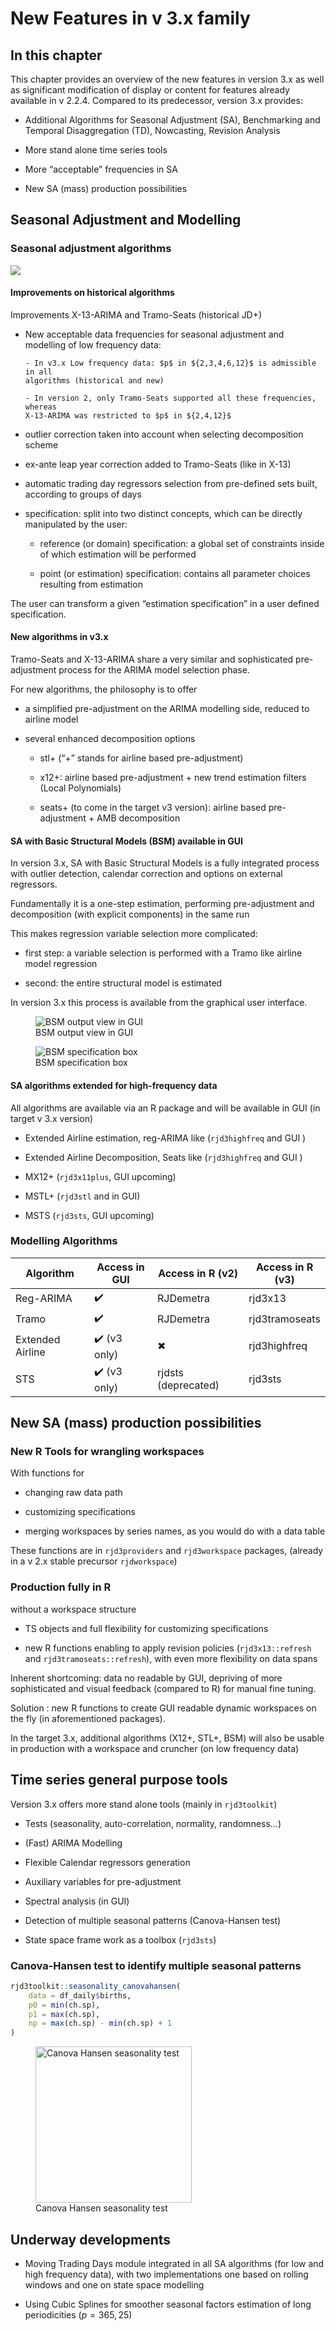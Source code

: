 # New Features in v 3.x family {.unnumbered #v3-vs-v2}


## In this chapter

This chapter provides an overview of the new features in version 3.x  as well as significant modification of display or content for features already available in v 2.2.4. Compared to its predecessor, version 3.x provides:

-   Additional Algorithms for Seasonal Adjustment (SA), Benchmarking and Temporal Disaggregation (TD), Nowcasting, Revision Analysis

-   More stand alone time series tools

-   More "acceptable" frequencies in SA

-   New SA (mass) production possibilities


<!-- ## New modular structure  -->

## Seasonal Adjustment and Modelling

### Seasonal adjustment algorithms {#v3-vs-v2-sa}

![](All_images/SA_Algos.png)

#### Improvements on historical algorithms

Improvements X-13-ARIMA and Tramo-Seats (historical JD+)

-   New acceptable data frequencies for seasonal adjustment and modelling of low frequency data:

        - In v3.x Low frequency data: $p$ in ${2,3,4,6,12}$ is admissible in all
        algorithms (historical and new)
        
        - In version 2, only Tramo-Seats supported all these frequencies, whereas
        X-13-ARIMA was restricted to $p$ in ${2,4,12}$

-   outlier correction taken into account when
    selecting decomposition scheme

-   ex-ante leap year correction added to Tramo-Seats (like in X-13)

-   automatic trading day regressors selection from pre-defined sets built, according to groups of days

-   specification: split into two distinct concepts, which can be
    directly manipulated by the user:

    -   reference (or domain) specification: a global set of constraints
        inside of which estimation will be performed
    
    -   point (or estimation) specification: contains all parameter choices resulting from estimation 

The user can transform a given "estimation specification" in a user defined specification.

#### New algorithms in v3.x

Tramo-Seats and X-13-ARIMA share a very similar and sophisticated
pre-adjustment process for the ARIMA model selection phase.

For new algorithms, the philosophy is to offer

-   a simplified pre-adjustment on the ARIMA modelling side, reduced to
    airline model

-   several enhanced decomposition options

    -   stl+ ("+" stands for airline based pre-adjustment)

    -   x12+: airline based pre-adjustment + new trend estimation
        filters (Local Polynomials)

    -   seats+ (to come in the target v3 version): airline based
        pre-adjustment + AMB decomposition

#### SA with Basic Structural Models (BSM) available in GUI

In version 3.x, SA with Basic Structural Models is a fully integrated
process with outlier detection, calendar correction and options on
external regressors.

Fundamentally it is a one-step estimation, performing pre-adjustment and
decomposition (with explicit components) in the same run

This makes regression variable selection more complicated:

-   first step: a variable selection is performed with a Tramo like
    airline model regression

-   second: the entire structural model is estimated

In version 3.x this process is available from the graphical user interface.

![BSM output view in GUI](All_images/SA_bsm_model.png)

![BSM specification box](All_images/SA_BSM_spec.png)

#### SA algorithms extended for high-frequency data

All algorithms are available via an R package and will be available in GUI (in target v 3.x version)

-   Extended Airline estimation, reg-ARIMA like (`rjd3highfreq` and GUI )

-   Extended Airline Decomposition, Seats like (`rjd3highfreq` and GUI )

-   MX12+ (`rjd3x11plus`, GUI upcoming)

-   MSTL+ (`rjd3stl` and in GUI)

-   MSTS (`rjd3sts`, GUI upcoming)

### Modelling Algorithms


| Algorithm        | Access in GUI | Access in R (v2)    | Access in R (v3) |
|------------------|---------------|---------------------|------------------|
| Reg-ARIMA        | ✔️            | RJDemetra           | rjd3x13          |
| Tramo            | ✔️            | RJDemetra           | rjd3tramoseats   |
| Extended Airline | ✔️ (v3 only)  | ✖                   | rjd3highfreq     |
| STS              | ✔️ (v3 only)  | rjdsts (deprecated) | rjd3sts          |


## New SA (mass) production possibilities

<!-- (provide links) -->

### New R Tools for wrangling workspaces

With functions for 

- changing raw data path

- customizing specifications 

- merging workspaces by series names, as you would do with a data table

These functions are in `rjd3providers` and  `rjd3workspace` packages, (already in a v 2.x stable precursor `rjdworkspace`)


### Production fully in R

without a workspace structure 

- TS objects and full flexibility for customizing specifications

- new R functions enabling to apply revision policies (`rjd3x13::refresh` and `rjd3tramoseats::refresh`), with even more flexibility on data spans

Inherent shortcoming: data no readable by GUI, depriving of more sophisticated and visual feedback (compared to R) for manual fine tuning.

Solution : new R functions to create GUI readable dynamic workspaces on the fly (in aforementioned packages).

In the target 3.x, additional algorithms (X12+, STL+, BSM) will also be usable in production with a workspace and cruncher (on low frequency data)

## Time series general purpose tools

Version 3.x offers more stand alone tools (mainly in `rjd3toolkit`)

-   Tests (seasonality, auto-correlation, normality, randomness...)

-   (Fast) ARIMA Modelling 

-   Flexible Calendar regressors generation

-   Auxiliary variables for pre-adjustment

-   Spectral analysis (in GUI)

-   Detection of multiple seasonal patterns (Canova-Hansen test)

-   State space frame work as a toolbox (`rjd3sts`)

### Canova-Hansen test to identify multiple seasonal patterns

```r
rjd3toolkit::seasonality_canovahansen(
    data = df_daily$births,
    p0 = min(ch.sp),
    p1 = max(ch.sp),
    np = max(ch.sp) - min(ch.sp) + 1
)
```

![Canova Hansen seasonality test](All_images/FB_Canova.png){width=250px}


## Underway developments

-   Moving Trading Days module integrated in all SA algorithms (for low and high frequency data), with two implementations one based on rolling windows and one on state        space modelling

-   Using Cubic Splines for smoother seasonal factors estimation of long periodicities ($p=365,25$)



